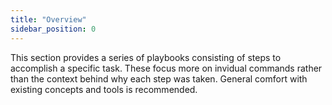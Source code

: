 ```yaml
---
title: "Overview"
sidebar_position: 0
---
```


This section provides a series of playbooks consisting of steps to accomplish a specific task. These focus more on invidual commands rather than the context behind why each step was taken. General comfort with existing concepts and tools is recommended.